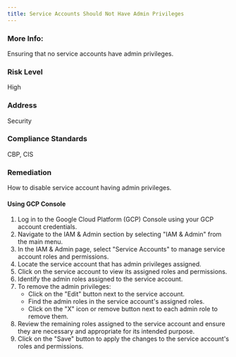 ```yaml
---
title: Service Accounts Should Not Have Admin Privileges
---
```


### More Info:

Ensuring that no service accounts have admin privileges.

### Risk Level

High

### Address

Security

### Compliance Standards

CBP, CIS

### Remediation

How to disable service account having admin privileges.

#### Using GCP Console

1. Log in to the Google Cloud Platform (GCP) Console using your GCP account credentials.
2. Navigate to the IAM & Admin section by selecting "IAM & Admin" from the main menu.
3. In the IAM & Admin page, select "Service Accounts" to manage service account roles and permissions.
4. Locate the service account that has admin privileges assigned.
5. Click on the service account to view its assigned roles and permissions.
6. Identify the admin roles assigned to the service account.
7. To remove the admin privileges:
   - Click on the "Edit" button next to the service account.
   - Find the admin roles in the service account's assigned roles.
   - Click on the "X" icon or remove button next to each admin role to remove them.
8. Review the remaining roles assigned to the service account and ensure they are necessary and appropriate for its intended purpose.
9. Click on the "Save" button to apply the changes to the service account's roles and permissions.